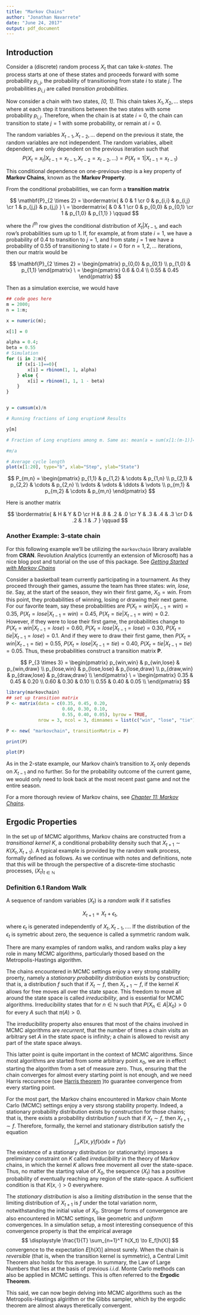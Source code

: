 ```yaml
---
title: "Markov Chains"
author: "Jonathan Navarrete"
date: "June 24, 2017"
output: pdf_document
---
```



## Introduction

Consider a (discrete) random process $X_t$ that can take k-*states*. The process starts at one of these states and proceeds forward with some probability $p_{i,j}$, the probability of transitioning from state *i* to state *j*. The probabilities $p_{i,j}$ are called *transition probabilities*. 


Now consider a chain with two states, *[0, 1]*. This chain takes $X_1, X_2, ...$ steps where at each step it transitions between the two states with some probability $p_{i,j}$. Therefore, when the chain is at state $i = 0$, the chain can transition to state $j = 1$ with some probability, or remain at $i = 0$.

The random variables $X_{t-1}, X_{t-2}, ...$ depend on the previous it state, the random variables are not independent. The random variables, albeit dependent, are only dependent on the previous iteration such that
$$
P(X_t = x_{t} | X_{t-1} = x_{t-1}, X_{t-2} = x_{t-2}, ...) = P(X_t = 1 | X_{t-1} = x_{t-1})
$$

This conditional dependence on one-previous-step is a key property of **Markov Chains**, known as the **Markov Property**.

From the conditional probabilities, we can form a **transition matrix**

$$
\mathbf{P}_{2 \times 2} = 
\bordermatrix{ 
  & 0 & 1 \cr
  0 & p_{i,i} & p_{i,j} \cr
  1 & p_{j,j} & p_{j,j} }
\ =
\bordermatrix{ 
  & 0 & 1 \cr
  0 & p_{0,0} & p_{0,1} \cr
  1 & p_{1,0} & p_{1,1} } \qquad
$$


where the $i^{th}$ row gives the conditional distribution of $X_t | X_{t-1}$, and each row's probabilities sum up to 1. If, for example, at from state $i = 1$, we have a probability of 0.4 to transition to $j = 1$, and from state $j = 1$ we have a probability of 0.55 of transitioning to state $i = 0$ for $n = 1, 2, ...$ iterations, then our matrix would be

$$
\mathbf{P}_{2 \times 2} = 
 \begin{pmatrix}
  p_{0,0} & p_{0,1} \\
  p_{1,0} & p_{1,1}
 \end{pmatrix} 
\ = 
\begin{pmatrix}
  0.6 & 0.4 \\
  0.55 & 0.45
 \end{pmatrix}
$$


Then as a simulation exercise, we would have

```r

## code goes here
m = 2000; 
n = 1:m; 

x = numeric(m);

x[1] = 0

alpha = 0.4; 
beta = 0.55
# Simulation
for (i in 2:m){
    if (x[i-1]==0){
        x[i] = rbinom(1, 1, alpha)
    } else {
        x[i] = rbinom(1, 1, 1 - beta)
    }
}


y = cumsum(x)/n

# Running fractions of Long eruption# Results

y[m]

# Fraction of Long eruptions among m. Same as: mean(a = sum(x[1:(m-1)]==0 & x[2:m]==1); a # No. of cycles

#m/a

# Average cycle length
plot(x[1:20], type="b", xlab="Step", ylab="State")


```



$$
P_{m,n} = 
 \begin{pmatrix}
  p_{1,1} & p_{1,2} & \cdots & p_{1,n} \\
  p_{2,1} & p_{2,2} & \cdots & p_{2,n} \\
  \vdots  & \vdots  & \ddots & \vdots  \\
  p_{m,1} & p_{m,2} & \cdots & p_{m,n} 
 \end{pmatrix}
$$



Here is another matrix

$$
\bordermatrix{ & H & Y & D \cr
      H & .8 & .2 & .0 \cr
      Y & .3 & .4 & .3 \cr
      D & .2 & .1 & .7 } \qquad
$$




### Another Example: 3-state chain

For this following example we'll be utilizing the `markovchain` library available from **CRAN**. Revolution Analytics (currently an extension of Microsoft) has a nice blog post and tutorial on the use of this package. See [*Getting Started with Markov Chains*](http://blog.revolutionanalytics.com/2016/01/getting-started-with-markov-chains.html)


Consider a basketball team currently participating in a tournament. As they proceed through their games, assume the team has three states: *win, lose, tie*. Say, at the start of the season, they win their first game, $X_0 = win$. From this point, they probabilities of winning, losing or drawing their next game. For our favorite team, say these probabilities are $P(X_t = win | X_{t-1} = win) = 0.35$, $P(X_t = lose | X_{t-1} = win) = 0.45$, $P(X_t = tie | X_{t-1} = win) = 0.2$. However, if they were to lose their first game, the probabilities change to $P(X_t = win | X_{t-1} = lose) = 0.60$, $P(X_t = lose | X_{t-1} = lose) = 0.30$, $P(X_t = tie | X_{t-1} = lose) = 0.1$. And if they were to draw their first game, then $P(X_t = win | X_{t-1} = tie) = 0.55$, $P(X_t = lose | X_{t-1} = tie) = 0.40$, $P(X_t = tie | X_{t-1} = tie) = 0.05$. Thus, these probabilities construct a transition matrix **P**.




$$
P_{3 \times 3} = 
 \begin{pmatrix}
  p_{win,win} & p_{win,lose} & p_{win,draw} \\
  p_{lose,win} & p_{lose,lose} & p_{lose,draw} \\
  p_{draw,win} & p_{draw,lose} & p_{draw,draw} \\
 \end{pmatrix}
\ = 
\begin{pmatrix}
  0.35 & 0.45 & 0.20 \\
  0.60 & 0.30 & 0.10 \\
  0.55 & 0.40 & 0.05 \\
 \end{pmatrix}
$$



```r
library(markovchain)
## set up transition matrix
P <- matrix(data = c(0.35, 0.45, 0.20,
                     0.60, 0.30, 0.10,
                     0.55, 0.40, 0.05), byrow = TRUE, 
            nrow = 3, ncol = 3, dimnames = list(c("win", "lose", "tie"), c("win", "lose", "tie")))

P <- new( "markovchain", transitionMatrix = P)

print(P)

plot(P)


```

As in the 2-state example, our Markov chain's transition to $X_t$ only depends on $X_{t-1}$ and no further. So for the probability outcome of the current game, we would only need to look back at the most recent past game and not the entire season.





For a more thorough review of Markov chains, see [*Chapter 11: Markov Chains*](http://www.dartmouth.edu/~chance/teaching_aids/books_articles/probability_book/Chapter11.pdf).




## Ergodic Properties

In the set up of MCMC algorithms, Markov chains are constructed from a *transitional kernel K*, a conditional probability density such that $X_{t+1} \sim K(X_t, X_{t+1})$. A typical example is provided by the random walk process, formally defined as follows. As we continue with notes and definitions, note that this will be through the perspective of a discrete-time stochastic processes, $(X_t)_{t \in \mathbb{N}}$

### Definition 6.1 Random Walk

A sequence of random variables ($X_t$) is a *random walk* if it satisfies

$$
X_{t+1} = X_t + \epsilon_t,
$$

where $\epsilon_t$ is generated independently of $X_t, X_{t-1},...$. If the distribution of the $\epsilon_t$ is symetric about zero, the sequence is called a symmetric random walk. 

There are many examples of random walks, and random walks play a key role in many MCMC algorithms, particularly thosed based on the Metropolis-Hastings algorithm.

The chains encountered in MCMC settings enjoy a very strong stability proerty, namely a *stationary probability distribution* exists by construction; that is,  a distribution $f$ such that if $X_t \sim f$, then $X_{t+1} \sim f$, if the kernel *K* allows for free moves all over the state space. This freedom to move all around the state space is called *irreducibility*, and is essential for MCMC algorithms. Irreducibility states that for $n \in \mathbb{N}$ such that $P(X_n \in A | X_0) > 0$ for every *A* such that $\pi(A) > 0$. 

The irreducibility property also ensures that most of the chains involved in MCMC algorithms are *recurrent*, that the number of times a chain visits an arbitrary set *A* in the state space is infinity; a chain is allowed to revisit any part of the state space always.


This latter point is quite important in the context of MCMC algorithms. Since most algorithms are started from some arbitrary point $x_0$, we are in effect starting the algorithm from a set of measure zero. Thus, ensuring that the chain converges for almost every starting point is not enough, and we need Harris reccurence (see [Harris theorem](http://www.hairer.org/papers/harris.pdf) )to guarantee convergence from every starting point.

For the most part, the Markov chains encountered in Markov chain Monte Carlo (MCMC) settings enjoy a very stsrong stability property. Indeed, a stationary probability distribution exists by construction for those chains; that is, there exists a probability distribution $f$ such that if $X_t \sim f$, then $X_{t+1} \sim f$. Therefore, formally, the kernel and stationary distribution satisfy the equation 
$$
\displaystyle \int_{\mathcal{X}} K(x,y) f(x) dx = f(y)
$$
The existence of a stationary distribution (or stationarity) imposes a preliminary constraint on $K$ called *irreducibility* in the theory of Markov chains, in which the kernel *K* allows free movement all over the state-space. Thus, no matter the starting value of $X_0$, the sequence $(X_t)$ has a positive probability of eventually reaching any region of the state-space. A sufficient condition is that $K(x, \cdot) > 0$ everywhere. 


The *stationary distribution* is also a *limiting distribution* in the sense that the limiting distribution of $X_{t+1}$ is $f$ under the total variation norm, notwithstanding the initial value of $X_0$. Stronger forms of convergence are also encountered in MCMC settings, like geometric and *uniform* convergences. In a simulation setup, a most interesting consequence of this convergence property is that the empirical average
$$
\displaystyle \frac{1}{T} \sum_{n=1}^T h(X_t) \to E_f[h(X)]
$$
convergence to the expectation $E[h(X)]$ almost surely. When the chain is *reversible* (that is, when the transition kernel is symmetric), a Central Limit Theorem also holds for this average. In summary, the Law of Large Numbers that lies at the basis of previous *i.i.d.* Monte Carlo methods can also be applied in MCMC settings. This is often referred to the **Ergodic Theorem**.



This said, we can now begin delving into MCMC algorithms such as the Metropolis-Hastings algirithm or the Gibbs sampler, which by the ergodic theorem are almost always theretically convergent.






